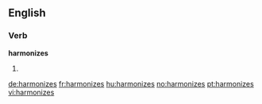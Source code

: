 ==English==

===Verb===
'''harmonizes'''

# {{third-person singular of|harmonize}}

[[de:harmonizes]]
[[fr:harmonizes]]
[[hu:harmonizes]]
[[no:harmonizes]]
[[pt:harmonizes]]
[[vi:harmonizes]]
